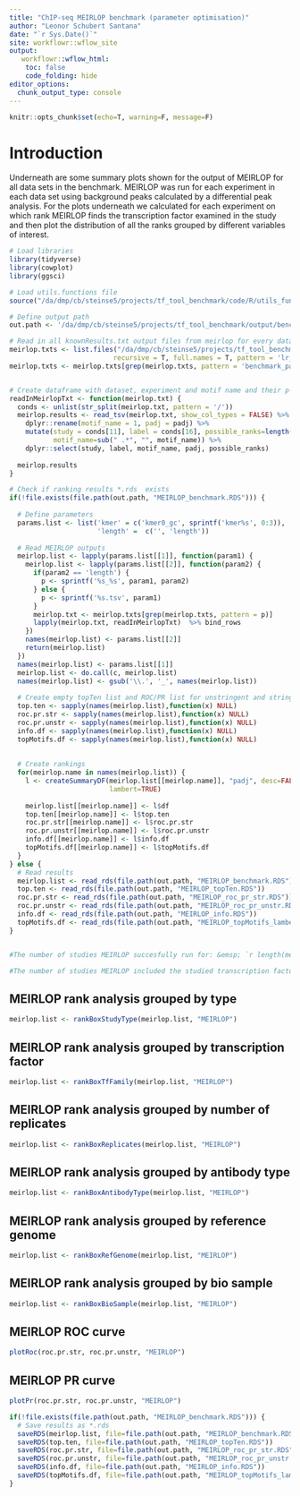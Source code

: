 ```yaml
---
title: "ChIP-seq MEIRLOP benchmark (parameter optimisation)"
author: "Leonor Schubert Santana"
date: "`r Sys.Date()`"
site: workflowr::wflow_site
output:
   workflowr::wflow_html:
    toc: false
    code_folding: hide
editor_options:
  chunk_output_type: console
---
```


```r
knitr::opts_chunk$set(echo=T, warning=F, message=F)
```

# Introduction

Underneath are some summary plots shown for the output of MEIRLOP for all data sets in the benchmark. MEIRLOP was run for each experiment in each data set using background peaks calculated by a differential peak analysis. For the plots underneath we calculated for each experiment on which rank MEIRLOP finds the transcription factor examined in the study and then plot the distribution of all the ranks grouped by different variables of interest.

```r
# Load libraries
library(tidyverse)
library(cowplot)
library(ggsci)

# Load utils.functions file
source("/da/dmp/cb/steinse5/projects/tf_tool_benchmark/code/R/utils_functions.R")

# Define output path
out.path <- '/da/dmp/cb/steinse5/projects/tf_tool_benchmark/output/benchmark_data/chipseq_parameters/meirlop/'

# Read in all knownResults.txt output files from meirlop for every dataset
meirlop.txts <- list.files("/da/dmp/cb/steinse5/projects/tf_tool_benchmark/data/chipseq/",
                          recursive = T, full.names = T, pattern = 'lr_results')
meirlop.txts <- meirlop.txts[grep(meirlop.txts, pattern = 'benchmark_parameters/.*/results/lr_results.*tsv$')]


# Create dataframe with dataset, experiment and motif name and their p-value
readInMeirlopTxt <- function(meirlop.txt) {
  conds <- unlist(str_split(meirlop.txt, pattern = '/'))
  meirlop.results <- read_tsv(meirlop.txt, show_col_types = FALSE) %>%
    dplyr::rename(motif_name = 1, padj = padj) %>%
    mutate(study = conds[11], label = conds[16], possible_ranks=length(motif_name),
           motif_name=sub(" .*", "", motif_name)) %>%
    dplyr::select(study, label, motif_name, padj, possible_ranks)
 
  meirlop.results
} 

# Check if ranking results *.rds  exists
if(!file.exists(file.path(out.path, "MEIRLOP_benchmark.RDS"))) {
  
  # Define parameters
  params.list <- list('kmer' = c('kmer0_gc', sprintf('kmer%s', 0:3)), 
                      'length' =  c('', 'length'))
 
  # Read MEIRLOP outputs 
  meirlop.list <- lapply(params.list[[1]], function(param1) {
    meirlop.list <- lapply(params.list[[2]], function(param2) {
      if(param2 == 'length') {
        p <- sprintf('%s_%s', param1, param2)
      } else {
        p <- sprintf('%s.tsv', param1)
      }
      meirlop.txt <- meirlop.txts[grep(meirlop.txts, pattern = p)]
      lapply(meirlop.txt, readInMeirlopTxt)  %>% bind_rows 
    })
    names(meirlop.list) <- params.list[[2]]
    return(meirlop.list)
  })
  names(meirlop.list) <- params.list[[1]]
  meirlop.list <- do.call(c, meirlop.list)
  names(meirlop.list) <- gsub('\\.', '_', names(meirlop.list))
  
  # Create empty topTen list and ROC/PR list for unstringent and stringent and info
  top.ten <- sapply(names(meirlop.list),function(x) NULL)
  roc.pr.str <- sapply(names(meirlop.list),function(x) NULL)
  roc.pr.unstr <- sapply(names(meirlop.list),function(x) NULL)
  info.df <- sapply(names(meirlop.list),function(x) NULL)
  topMotifs.df <- sapply(names(meirlop.list),function(x) NULL)
  
  
  # Create rankings 
  for(meirlop.name in names(meirlop.list)) {
    l <- createSummaryDF(meirlop.list[[meirlop.name]], "padj", desc=FALSE, 
                         lambert=TRUE)
    
    meirlop.list[[meirlop.name]] <- l$df
    top.ten[[meirlop.name]] <- l$top.ten
    roc.pr.str[[meirlop.name]] <- l$roc.pr.str
    roc.pr.unstr[[meirlop.name]] <- l$roc.pr.unstr
    info.df[[meirlop.name]] <- l$info.df
    topMotifs.df[[meirlop.name]] <- l$topMotifs.df
  }
} else {
  # Read results
  meirlop.list <- read_rds(file.path(out.path, "MEIRLOP_benchmark.RDS"))
  top.ten <- read_rds(file.path(out.path, "MEIRLOP_topTen.RDS"))
  roc.pr.str <- read_rds(file.path(out.path, "MEIRLOP_roc_pr_str.RDS"))
  roc.pr.unstr <- read_rds(file.path(out.path, "MEIRLOP_roc_pr_unstr.RDS"))
  info.df <- read_rds(file.path(out.path, "MEIRLOP_info.RDS"))
  topMotifs.df <- read_rds(file.path(out.path, "MEIRLOP_topMotifs_lambert.RDS"))
}


#The number of studies MEIRLOP succesfully run for: &emsp; `r length(meirlop.txts)` \

#The number of studies MEIRLOP included the studied transcription factor in their results at all: &emsp; `r nrow(meirlop.list[[1]])`

```


## MEIRLOP rank analysis grouped by type {.tabset}

```r
meirlop.list <- rankBoxStudyType(meirlop.list, "MEIRLOP")
```

## MEIRLOP rank analysis grouped by transcription factor {.tabset}

```r
meirlop.list <- rankBoxTfFamily(meirlop.list, "MEIRLOP")
```

## MEIRLOP rank analysis grouped by number of replicates {.tabset}

```r
meirlop.list <- rankBoxReplicates(meirlop.list, "MEIRLOP")
```

## MEIRLOP rank analysis grouped by antibody type {.tabset}

```r
meirlop.list <- rankBoxAntibodyType(meirlop.list, "MEIRLOP")
```

## MEIRLOP rank analysis grouped by reference genome {.tabset}

```r
meirlop.list <- rankBoxRefGenome(meirlop.list, "MEIRLOP")
```

## MEIRLOP rank analysis grouped by bio sample {.tabset}

```r
meirlop.list <- rankBoxBioSample(meirlop.list, "MEIRLOP")
```

## MEIRLOP ROC curve {.tabset}

```r
plotRoc(roc.pr.str, roc.pr.unstr, "MEIRLOP")
```

## MEIRLOP PR curve {.tabset}

```r
plotPr(roc.pr.str, roc.pr.unstr, "MEIRLOP")
```

```r
if(!file.exists(file.path(out.path, "MEIRLOP_benchmark.RDS"))) {
  # Save results as *.rds
  saveRDS(meirlop.list, file=file.path(out.path, "MEIRLOP_benchmark.RDS"))
  saveRDS(top.ten, file=file.path(out.path, "MEIRLOP_topTen.RDS"))
  saveRDS(roc.pr.str, file=file.path(out.path, "MEIRLOP_roc_pr_str.RDS"))
  saveRDS(roc.pr.unstr, file=file.path(out.path, "MEIRLOP_roc_pr_unstr.RDS"))
  saveRDS(info.df, file=file.path(out.path, "MEIRLOP_info.RDS"))
  saveRDS(topMotifs.df, file=file.path(out.path, "MEIRLOP_topMotifs_lambert.RDS"))
}
```
